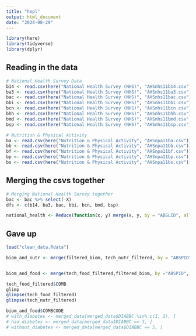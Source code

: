---
title: "hepl"
output: html_document
date: "2024-08-29"
---

```{r}
library(here)
library(tidyverse)
library(dplyr)
```


## Reading in the data
```{r}
# National Health Survey Data
b14 <- read.csv(here("National Health Survey (NHS)", "AHSnhs11b14.csv"))
ba3 <- read.csv(here("National Health Survey (NHS)", "AHSnhs11ba3.csv"))
bac <- read.csv(here("National Health Survey (NHS)", "AHSnhs11bac.csv"))
bbi <- read.csv(here("National Health Survey (NHS)", "AHSnhs11bbi.csv"))
bcn <- read.csv(here("National Health Survey (NHS)", "AHSnhs11bcn.csv"))
bhh <- read.csv(here("National Health Survey (NHS)", "AHSnhs11bhh.csv"))
bmd <- read.csv(here("National Health Survey (NHS)", "AHSnhs11bmd.csv"))
bsp <- read.csv(here("National Health Survey (NHS)", "AHSnhs11bsp.csv"))

# Nutrition & Physical Activity
ba <- read.csv(here("Nutrition & Physical Activity", "AHSnpa11ba.csv"))
bb <- read.csv(here("Nutrition & Physical Activity", "AHSnpa11bb.csv"))
bf <- read.csv(here("Nutrition & Physical Activity", "AHSnpa11bf.csv"))
bp <- read.csv(here("Nutrition & Physical Activity", "AHSnpa11bp.csv"))
bs <- read.csv(here("Nutrition & Physical Activity", "AHSnpa11bs.csv"))

```

## Merging the csvs together

```{r}
# Merging National Health Survey together
bac <- bac %>% select(-X)
dfs <- c(b14, ba3, bac, bbi, bcn, bmd, bsp)

national_health <- Reduce(function(x, y) merge(x, y, by = "ABSLID", all = TRUE), dfs)


```

## Gave up
```{r}
load("clean_data.Rdata")

biom_and_nutr <- merge(filtered_biom, tech_nutr_filtered, by = "ABSPID")


biom_and_food <- merge(tech_food_filtered,filtered_biom, by ="ABSPID", all.x=TRUE)

tech_food_filtered$COMB
glimp
glimpse(tech_food_filtered)
glimpse(tech_nutr_filtered)

biom_and_food$COMBCODE
# with_diabetes <- merged_data[merged_data$DIABBC %in% c(1, 2), ]
# had_diabetes <- merged_data[merged_data$DIABBC == 3, ]
# without_diabetes <- merged_data[merged_data$DIABBC == 5, ]
```



